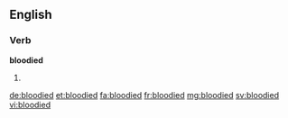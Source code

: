 ==English==

===Verb===
'''bloodied'''
# {{past of|bloody}}

[[de:bloodied]]
[[et:bloodied]]
[[fa:bloodied]]
[[fr:bloodied]]
[[mg:bloodied]]
[[sv:bloodied]]
[[vi:bloodied]]